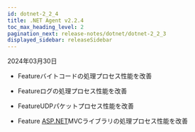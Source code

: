 ```yaml
---
id: dotnet-2_2_4
title: .NET Agent v2.2.4
toc_max_heading_level: 2
pagination_next: release-notes/dotnet/dotnet-2_2_3
displayed_sidebar: releaseSidebar
---
```


2024年03月30日

- <Status>Feature</Status>バイトコードの処理プロセス性能を改善

- <Status>Feature</Status>ログの処理プロセス性能を改善

- <Status>Feature</Status>UDPパケットプロセス性能を改善

- <Status>Feature</Status> [ASP.NET](http://ASP.NET)MVCライブラリの処理プロセス性能を改善
